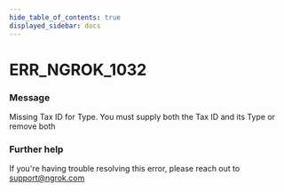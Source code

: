 ```yaml
---
hide_table_of_contents: true
displayed_sidebar: docs
---
```



# ERR_NGROK_1032

### Message
Missing Tax ID for Type. You must supply both the Tax ID and its Type or remove both

<ErrorDetails error='err_ngrok_1032' />


### Further help
If you're having trouble resolving this error, please reach out to [support@ngrok.com](mailto:support@ngrok.com?subject=Help%20with%20ERR_NGROK_1032)

